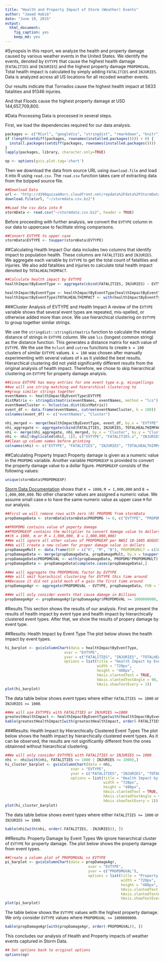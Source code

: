 ```yaml
---
title: "Health and Property Impact of Storm (Weather) Events"
author: "Jawad Habib"
date: "June 19, 2015"
output: 
  html_document: 
    fig_caption: yes
    keep_md: yes
---
```


#Synopsis
In this report, we analyze the health and property damage caused by various weather events in the United States. We identify the events, denoted by `EVTYPE` that cause the highest health damage (`FATALITIES` and `INJURIES`) and the highest property damage `PROPDMGVAL`. Total health impact is calculated by simply adding `FATALITIES` and `INJURIES`. Data is analyzed across all US locations for all recoded weather events. 

Our results indicate that Tornados cause the highest health impact at 5633 fatalities and	91346 injuries.

And that Floods cause the highest property damage at USD 144,657,709,800.

#Data Processing
Data is processed in several steps.

First, we load the dependencies required for our data analysis.

```r
packages <- c("RCurl", "googleVis", "stringdist", "rmarkdown", "knitr")
if (length(setdiff(packages, rownames(installed.packages()))) > 0) {
  install.packages(setdiff(packages, rownames(installed.packages())))  
}
lapply(packages, library, character.only=TRUE)
```

```r
op <- options(gvis.plot.tag='chart')
```

Then we download the data from source URL using `download.file` and load it into R using `read.csv`. The `read.csv` function takes care of extracting data from the bzipped source file.
```r
##Download Data
url <- "http://d396qusza40orc.cloudfront.net/repdata%2Fdata%2FStormData.csv.bz2"
download.file(url, "~/stormdata.csv.bz2")

##Load the csv data into R
stormData <- read.csv("~/stormdata.csv.bz2", header = TRUE)

```

Before proceeding with further analysis, we convert the `EVTYPE` column in our data to uppercase to facilitate string comparisons.
```r
##Convert EVTYPE to upper case
stormData$EVTYPE <- toupper(stormData$EVTYPE)
```

##Calculating Health Impact
Our data includes two columns that identify impact to population health. These columns are `FATALITIES` and `INJURIES`. We aggregate each variable by `EVTYPE` to get the total count of fatalities and injuries. We also add fatalities and injuries to calculate total health impact denoted by `TOTALHEALTHIMPACT`.

```r
##Calculate health impact by EVTYPE
healthImpactByEventType <- aggregate(cbind(FATALITIES, INJURIES) ~ EVTYPE, stormData, FUN = "sum")

healthImpactByEventType <- healthImpactByEventType[healthImpactByEventType$FATALITIES != 0 | healthImpactByEventType$INJURIES != 0, ]
healthImpactByEventType$TOTALHEALTHIMPACT <- with(healthImpactByEventType, FATALITIES + INJURIES)
```


###Cluster Analysis of EVTYPE and Health Impact
A review of the `EVTYPE` variable shows that several event types are repeated, mis-spelled, or otherwise added more than once. We use hierarchical clustering on `EVTYPE` to group together similar strings.

We use the `stringdist::stringdistmatrix` function to calculate the relative distance of strings in `EVTYPE` column. We use `lcs` (longest common string) as the distance function. This generates a distance matrix for each value of `EVTYPE`. We the use the `hclust` and `cutree` functions to create `k = 100` clusters of similar `EVTYPE` values. `k = 100` was chosen after manually experimenting with several values of `k` as it yielded the best results. Hierarchical clustering did not yield significantly different results from the original analysis of health impact. Therefore, we chose to skip hierarchical clustering on `EVTYPE` for property damage analysis.

```r
##Since EVTYPE has many entries for one event type e.g. misspellings
##we will use string matching and hierarchical clustering to
##group similar strings together
eventNames <- healthImpactByEventType$EVTYPE
distMatrix <- stringdistmatrix(eventNames, eventNames, method = "lcs")
eventNameCluster <- hclust(as.dist(distMatrix))
event_df <- data.frame(eventNames, cutree(eventNameCluster, k = 100))
colnames(event_df) <- c("eventNames", "Cluster")

nhi_merged <- merge(healthImpactByEventType, event_df, by.x = "EVTYPE", by.y = "eventNames", all.x = TRUE)
nhi_aggregate <- aggregate(cbind(FATALITIES, INJURIES, TOTALHEALTHIMPACT) ~ Cluster, data = nhi_merged, FUN = "sum")
nhi <- merge(nhi_aggregate, nhi_merged, by.x = "Cluster", by.y = "Cluster", all.x = TRUE)
nhi <- nhi[!duplicated(nhi[, 1]), c("EVTYPE", "FATALITIES.x", "INJURIES.x", "TOTALHEALTHIMPACT.x")]
##Clean up column names before printing
colnames(nhi) <- c("EVTYPE", "FATALITIES", "INJURIES", "TOTALHEALTHIMPACT")
```


##Calculating Property Impact
Property damage is given as a numeric value in the `PROPDMG` variable. Another variable `PROPDMGEXP` is provided to convert the property damage value to a dollar figure. `PROPDMGEXP` consists of the following values:
```r
unique(stormData$PROPDMGEXP)
```

[Storm Data Documentation](https://d396qusza40orc.cloudfront.net/repdata%2Fpeer2_doc%2Fpd01016005curr.pdf) shows that `K = 1000`, `M = 1,000,000` and `B = 1,000,000,000`. No other character values are assigned a numeric value. We assume small case `m` to have the same numeric value as upper case `M` for our analysis.

```r
##First we will remove rows with zero (0) PROPDMG from stormData
propDamageData <- stormData[stormData$PROPDMG != 0, c("EVTYPE", "PROPDMG", "PROPDMGEXP")]

##PROPDMG contains value of poperty damage
##PROPDMGEXP contains the multiplier to convert damage value to dollars 
##(K = 1000, m or M = 1,000,000, B = 1,000,000,000)
##We will ignore all other values of PROPDMGEXP per NWSI 10-1605 AUGUST 17, 2007 
##We will create a new column for proper damage value in dollars
propDamageMult <- data.frame(EXP = c("K", "M", "B"), PROPDMGMULT = c(1000, 1000000, 1000000000))
propDamageData <- merge(propDamageData, propDamageMult, by.x = toupper("PROPDMGEXP"), by.y = "EXP", all.x = TRUE)
propDamageData$PROPDMGVAL <- with(propDamageData, PROPDMG*PROPDMGMULT)
propDamageData <- propDamageData[complete.cases(propDamageData),]

##We will aggregate the PROPDMGVAL factor by EVTYPE
##We will omit hierachical clustering for EVTYPE this time around
##Because it did not yield much of a gain the first time around
propDamageAgr <- aggregate(PROPDMGVAL ~ EVTYPE, propDamageData, FUN = "sum")

##We will only consider events that cause damage in Billions
propDamageAgr <- propDamageAgr[propDamageAgr$PROPDMGVAL >= 1000000000, ]
```

#Results
This section shows the results of our analysis. First we present the results of health impact by event type and health impact by hierarchically clustered event types. After that, we show the results of propery damage by event type.

##Results: Health Impact by Event Type
The plot below shows the health impact by event types.
```r
hi_barplot <- gvisColumnChart(data = healthImpactByEventType, 
                           xvar = "EVTYPE", 
                           yvar = c("FATALITIES", "INJURIES", "TOTALHEALTHIMPACT"), 
                           options = list(title = "Health Impact by Event Type", 
                                          width = "720px", 
                                          height = "480px", 
                                          hAxis.slantedText = TRUE,
                                          hAxis.slantedTextAngle = 90, 
                                          hAxis.showTextEvery = 1))
plot(hi_barplot)
```

The data table below shows event types where either `FATALITIES >= 1000` or `INJURIES >= 1000`.
```r
##We will use EVTYPEs with FATALITIES or INJURIES >=1000
greatestHealthImpact <- healthImpactByEventType[with(healthImpactByEventType, FATALITIES >= 1000 | INJURIES >= 1000),]
kable(greatestHealthImpact[with(greatestHealthImpact, order(-FATALITIES, -INJURIES)), ])
```

###Results: Health Impact by Hierarchically Clustered Event Types
The plot below shows the health impact by hierarchically clustered event types. As it can be observed, the results are not significantly different from the ones obtainned without hierarchical clustering.
```r
##We will only consider EVTYPES with FATALITIES or INJURIES >= 1000
nhi <- nhi[with(nhi, FATALITIES >= 1000 | INJURIES >= 1000),]
hi_cluster_barplot <- gvisColumnChart(data = nhi, 
                              xvar = "EVTYPE", 
                              yvar = c("FATALITIES", "INJURIES", "TOTALHEALTHIMPACT"), 
                              options = list(title = "Health Impact by Clustered Event Type", 
                                             width = "720px", 
                                             height = "480px", 
                                             hAxis.slantedText = TRUE,
                                             hAxis.slantedTextAngle = 90, 
                                             hAxis.showTextEvery = 1))
plot(hi_cluster_barplot)
```

The data table below shows event types where either `FATALITIES >= 1000` or `INJURIES >= 1000`.
```r
kable(nhi[with(nhi, order(-FATALITIES, -INJURIES)), ])
```

##Results: Property Damage by Event Types
We ignore hierarchical cluster of `EVTYPE` for property damage. The plot below shows the property damage from event types.
```r
##Create a column plot of PROPDMGVAL vs EVTYPE 
pi_barplot <- gvisColumnChart(data = propDamageAgr, 
                                      xvar = "EVTYPE", 
                                      yvar = c("PROPDMGVAL"), 
                                      options = list(title = "Property Impact by Event Type", 
                                                     width = "720px", 
                                                     height = "480px", 
                                                     hAxis.slantedText = TRUE,
                                                     hAxis.slantedTextAngle = 90, 
                                                     hAxis.showTextEvery = 4))
plot(pi_barplot)
```


The table below shows the `EVTYPE` values with the highest property damage. We only consider `EVTYPE` values where `PROPDMGVAL >= 1000000000`.

```r
kable(propDamageAgr[with(propDamageAgr, order(-PROPDMGVAL)), ])
```

This concludes our analysis of Health and Property impacts of weather events captured in Storm Data.
```r
## Set options back to original options
options(op)
```